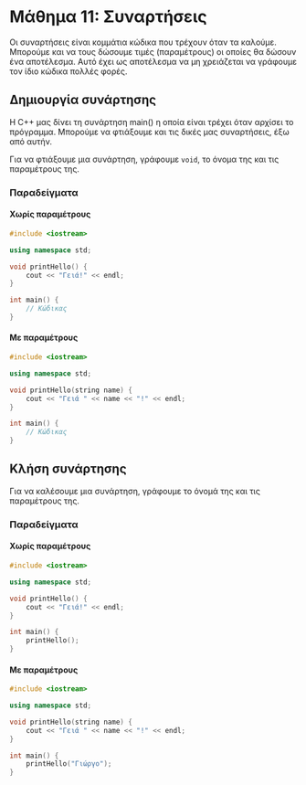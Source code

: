 # Μάθημα 11: Συναρτήσεις

Οι συναρτήσεις είναι κομμάτια κώδικα που τρέχουν όταν τα καλούμε.
Μπορούμε και να τους δώσουμε τιμές (παραμέτρους) οι οποίες θα δώσουν ένα αποτέλεσμα.
Αυτό έχει ως αποτέλεσμα να μη χρειάζεται να γράφουμε τον ίδιο κώδικα πολλές φορές.

## Δημιουργία συνάρτησης

Η C++ μας δίνει τη συνάρτηση main() η οποία είναι τρέχει όταν αρχίσει το πρόγραμμα.
Μπορούμε να φτιάξουμε και τις δικές μας συναρτήσεις, έξω από αυτήν.

Για να φτιάξουμε μια συνάρτηση, γράφουμε `void`, το όνομα της και τις παραμέτρους της.

### Παραδείγματα

#### Χωρίς παραμέτρους

```cpp
#include <iostream>

using namespace std;

void printHello() {
    cout << "Γειά!" << endl;
}

int main() {
    // Κώδικας
}
```

#### Με παραμέτρους

```cpp
#include <iostream>

using namespace std;

void printHello(string name) {
    cout << "Γειά " << name << "!" << endl;
}

int main() {
    // Κώδικας
}
```

## Κλήση συνάρτησης

Για να καλέσουμε μια συνάρτηση, γράφουμε το όνομά της και τις παραμέτρους της.

### Παραδείγματα

#### Χωρίς παραμέτρους

```cpp
#include <iostream>

using namespace std;

void printHello() {
    cout << "Γειά!" << endl;
}

int main() {
    printHello();
}
```

#### Με παραμέτρους

```cpp
#include <iostream>

using namespace std;

void printHello(string name) {
    cout << "Γειά " << name << "!" << endl;
}

int main() {
    printHello("Γιώργο");
}
```
